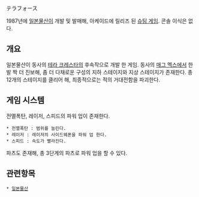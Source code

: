 テラフォース

1987년에 [[일본물산]]이 개발 및 발매해, 아케이드에 릴리즈 된 [[슈팅 게임]]. 콘솔 이식은 없다.

== 개요 ==

일본물산이 동사의 [[테라 크레스타]]의 후속작으로 개발 한 게임. 동사의 [[매그 멕스]]에서 한발 짝 더 진보해, 좀 더 다채로운 구성의 지하 스테이지와 지상 스테이지가 존재한다. 총 12개의 스테이지를 클리어 해, 최종적으로는 적의 거대전함을 파괴한다. 

== 게임 시스템 ==

전멸폭탄, 레이저, 스피드의 파워 업이 존재한다.

 * 전멸폭탄 : 범위를 늘린다.
 * 레이저 : 레이저의 사이드웨폰을 파워 업 한다.
 * 스피드 : 속도가 빨라진다.

파츠도 존재해, 총 3단계의 파츠로 파워 업을 할 수 있다.

== 관련항목 ==

 * [[일본물산]]
